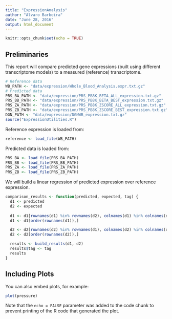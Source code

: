 ```yaml
---
title: "ExpressionAnalysis"
author: "Alvaro Barbeira"
date: "June 28, 2016"
output: html_document
---
```


```r
knitr::opts_chunk$set(echo = TRUE)
```

## Preliminaries

This report will compare predicted gene expressions (built using different transcriptome models) to a measured (reference) transcriptome.

```r
# Reference data
WB_PATH <- "data/expression/Whole_Blood_Analysis.expr.txt.gz"
# Predicted data
PRS_BA_PATH <- "data/expression/PRS_PB8K_BETA_ALL_expression.txt.gz"
PRS_BB_PATH <- "data/expression/PRS_PB8K_BETA_BEST_expression.txt.gz"
PRS_ZA_PATH <- "data/expression/PRS_PB8K_ZSCORE_ALL_expression.txt.gz"
PRS_ZB_PATH <- "data/expression/PRS_PB8K_ZSCORE_BEST_expression.txt.gz"
DGN_PATH <- "data/expression/DGNWB_expression.txt.gz"
source("ExpressionUtilities.R")
```

Reference expression is loaded from:

```r
reference <- load_file(WB_PATH)
```

Predicted data is loaded from:
```r
PRS_BA <- load_file(PRS_BA_PATH)
PRS_BB <- load_file(PRS_BB_PATH)
PRS_ZA <- load_file(PRS_ZA_PATH)
PRS_ZB <- load_file(PRS_ZB_PATH)
```

We will build a linear regression of predicted expression over reference expression.

```r
comparison_results <- function(predicted, expected, tag) {
  d1 <- predicted
  d2 <- expected
  
  d1 <- d1[rownames(d1) %in% rownames(d2), colnames(d1) %in% colnames(d2)]
  d1 <- d1[order(rownames(d1)),]

  d2 <- d2[rownames(d2) %in% rownames(d1), colnames(d2) %in% colnames(d1)]
  d2 <- d2[order(rownames(d2)),]  

  results <- build_results(d1, d2)
  results$tag <- tag
  results
}
```

## Including Plots

You can also embed plots, for example:

```r
plot(pressure)
```

Note that the `echo = FALSE` parameter was added to the code chunk to prevent printing of the R code that generated the plot.
